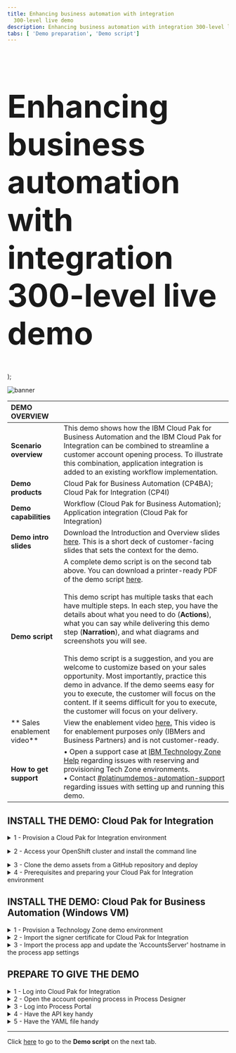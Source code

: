 ```yaml
---
title: Enhancing business automation with integration
  300-level live demo
description: Enhancing business automation with integration 300-level live demo
tabs: [ 'Demo preparation', 'Demo script']
---
```


  <span>
    <h1 style="font-size:71px;">Enhancing business automation with integration <br/> 300-level live demo</h1>
  </span> );

![banner](./images/banner-prep.jpg)

<span id="top"></span>

| DEMO OVERVIEW | |
| :--- | :--- |
| **Scenario overview** | This demo shows how the IBM Cloud Pak for Business Automation and the IBM Cloud Pak for Integration can be combined to streamline a customer account opening process. To illustrate this combination, application integration is added to an existing workflow implementation. |
| **Demo products** | Cloud Pak for Business Automation (CP4BA); Cloud Pak for Integration (CP4I) |
| **Demo capabilities** | Workflow (Cloud Pak for Business Automation); Application integration (Cloud Pak for Integration) |
| **Demo intro slides** | Download the Introduction and Overview slides <a href="https://ibm.box.com/s/cpyk2zmgcupx4azzluh6eiks72j33ua3" target="_blank" rel="noreferrer">here</a>. This is a short deck of customer-facing slides that sets the context for the demo. |
| **Demo script** | A complete demo script is on the second tab above. You can download a printer-ready PDF of the demo script <a href="https://ibm.box.com/s/y1f2z8kkb648ci1t822vm9z6do5arc7j" target="_blank" rel="noreferrer">here</a>.<br/><br/> This demo script has multiple tasks that each have multiple steps. In each step, you have the details about what you need to do (**Actions**), what you can say while delivering this demo step (**Narration**), and what diagrams and screenshots you will see.<br/><br/>This demo script is a suggestion, and you are welcome to customize based on your sales opportunity. Most importantly, practice this demo in advance. If the demo seems easy for you to execute, the customer will focus on the content. If it seems difficult for you to execute, the customer will focus on your delivery. |
| ** Sales enablement video** | View the enablement video <a href="https://ibm.box.com/s/ng7pyazbk8nrm9nkizmocrb1ej1cwrij" target="_blank" rel="noreferrer">here.</a> This video is for enablement purposes only (IBMers and Business Partners) and is not customer-ready. |
| **How to get support** | • Open a support case at <a href="https://techzone.ibm.com/help" target="_blank" rel="noreferrer">IBM Technology Zone Help</a> regarding issues with reserving and provisioning Tech Zone environments.<br/>• Contact <a href="https://ibm-cloud.slack.com/archives/C0216F39ACU" target="_blank" rel="noreferrer">#platinumdemos-automation-support</a> regarding issues with setting up and running this demo. |

## **INSTALL THE DEMO: Cloud Pak for Integration**

<details>

<summary>1 - Provision a Cloud Pak for Integration environment</summary>

<br/>

To provision your Cloud Pak for Integration environment, follow these steps: <br/><br/>

1. To reserve a preinstalled Cloud Pak for Integration (CP4I) cluster on Red Hat OpenShift, go <a href="https://techzone.ibm.com/my/reservations/create/6430260cd7e2100017627406" target="_blank" rel="noreferrer">here</a>. Select if you prefer to make a reservation now or schedule for later. 
<br/><img src="https://raw.githubusercontent.com/ibm-garage-tsa/platinum-demos/master/src/pages/300-enhancing-ba-with-integration/images/prep-image001.png" width="800" />
<br/>

2. If you do not have a sales opportunity, select the purpose **Practice / Self-Education** (1) for a 3-day reservation (which can be extended to 8 days) and fill in the **Purpose description** (2).
<br/><img src="https://raw.githubusercontent.com/ibm-garage-tsa/platinum-demos/master/src/pages/300-enhancing-ba-with-integration/images/prep-image002.png" width="800" />
<br/>

3. Select the **Preferred Geography**.
<br/><img src="https://raw.githubusercontent.com/ibm-garage-tsa/platinum-demos/master/src/pages/300-enhancing-ba-with-integration/images/prep-image003.png" width="800" />
<br/>

4. Several additional fields will appear, the defaults can remain. Scroll down and click **Submit**.
<br/><img src="https://raw.githubusercontent.com/ibm-garage-tsa/platinum-demos/master/src/pages/300-enhancing-ba-with-integration/images/prep-image004.png" width="800" />
<br/>

5. You will receive several emails as the provisioning process continues. You should expect the final email to be sent after 2-3 hours. The final email should look similar to the following.
<br/><img src="https://raw.githubusercontent.com/ibm-garage-tsa/platinum-demos/master/src/pages/300-enhancing-ba-with-integration/images/prep-image005.png" width="800" />
<br/>

**[Go to top](#top)**

</details>

<span id="AccessOpenShift"></span>

<details>

<summary>2 - Access your OpenShift cluster and install the command line</summary>

<br/>

In this section, you access your OpenShift cluster and install the OpenShift command line tool. 

<br/>

1. From the final email open the **PakInstaller Portal** link.
<br/><img src="https://raw.githubusercontent.com/ibm-garage-tsa/platinum-demos/master/src/pages/300-enhancing-ba-with-integration/images/prep-image101.png" width="800" />
<br/>

2. Navigate to the **OpenShift Console** tab.
<br/><img src="https://raw.githubusercontent.com/ibm-garage-tsa/platinum-demos/master/src/pages/300-enhancing-ba-with-integration/images/prep-image102.png" width="800" />
<br/>

3. Scroll down and open the **OpenShift Web Console** link (1) using kubeadmin as the username and **password** (2) shown.
<br/><img src="https://raw.githubusercontent.com/ibm-garage-tsa/platinum-demos/master/src/pages/300-enhancing-ba-with-integration/images/prep-image103.png" width="800" />
<br/>

4. On the web console page, click **?** (1), and select **Command line tools** (2).
<br/><img src="https://raw.githubusercontent.com/ibm-garage-tsa/platinum-demos/master/src/pages/300-enhancing-ba-with-integration/images/prep-image104.png" width="800" />
<br/>

5. Follow the links to install the OpenShift Command Line Interface (CLI) for your Operating System.
<br/><img src="https://raw.githubusercontent.com/ibm-garage-tsa/platinum-demos/master/src/pages/300-enhancing-ba-with-integration/images/prep-image105.png" width="800" />
<br/>

6. To configure the command line on your machine copy and run the **OC Login command**.
<br/><img src="https://raw.githubusercontent.com/ibm-garage-tsa/platinum-demos/master/src/pages/300-enhancing-ba-with-integration/images/prep-image106-1.png" width="800" />
<br/><img src="https://raw.githubusercontent.com/ibm-garage-tsa/platinum-demos/master/src/pages/300-enhancing-ba-with-integration/images/prep-image106-2.png" width="800" />
<br/>
You have successfully configured the Openshift command line on your machine.

<br/>

**[Go to top](#top)**

</details>

<span id="cloneGitHub"></span>

<details>

<summary>3 - Clone the demo assets from a GitHub repository and deploy</summary>

<br/>

To copy the repository  you will need to have the Git CLI on your machine. If you don’t have it, follow the installation steps described in this <a href="https://github.com/git-guides/install-git" target="_blank" rel="noreferrer">page</a>, based on your operating system.

<br/>

1. To download the scripts to run the demo, create a directory, and from there run the following command:<br/>
  
   ```
   git clone https://github.com/IBM/platinum-demo-code-cp4icp4ba.git
   ```

<br/>

2. Change to the new cloud-native-integration directory:<br/>
  
   ```
   cd platinum-demo-code-cp4icp4ba/cp4i/
   ```

<br/>

3. The script to install the demo components requires a utility called jq. If you don't have it, follow the installation steps described in this <a href="https://jqlang.github.io/jq/download/" target="_blank" rel="noreferrer">page</a>, based on your operating system. 

<br/>

4. Install API Connect, App Connect and MQ by running the `deploy.sh` command:<br/>
  
   ```
   ./deploy.sh
   ```

<br/>

**[Go to top](#top)**

</details>

<details>

<summary>4 - Prerequisites and preparing your Cloud Pak for Integration environment</summary>

<br/>

**Connect Cloud Pak for Integration to your endpoints**<br/><br/>

Now, let's configure our services endpoints in Cloud Pak for Integration.<br/><br/>

1.	Return the connectivity instructions from section 2.2, navigate to the **Cloud Pak Console** (1) tab and use the credentials (2) access the Platform Navigator.<br/><br/><img src="https://raw.githubusercontent.com/ibm-garage-tsa/platinum-demos/master/src/pages/300-enhancing-ba-with-integration/images/prep-image209.png" width="800" /><br/><img src="https://raw.githubusercontent.com/ibm-garage-tsa/platinum-demos/master/src/pages/300-enhancing-ba-with-integration/images/prep-image210.png" width="800" /><br/><br/><InlineNotification>If you are using Chrome, you may see a certificate error when accessing the page. To bypass this, type <strong>thisisunsafe</strong> and press return.</InlineNotification><br/>

2. In the menu on the top left, open the **Design** folder (1) and select **Integrations** (2). <br/><br/><img src="https://raw.githubusercontent.com/ibm-garage-tsa/platinum-demos/master/src/pages/300-enhancing-ba-with-integration/images/prep-44.png" width="800" /><br/>

3. Click on the **ace-designer-demo** entry. <br/><br/><img src="https://raw.githubusercontent.com/ibm-garage-tsa/platinum-demos/master/src/pages/300-enhancing-ba-with-integration/images/prep-44-2.png" width="800" /><br/>

4. Click the **Catalog** icon to see a list of the available connectors. <br/><br/><img src="https://raw.githubusercontent.com/ibm-garage-tsa/platinum-demos/master/src/pages/300-enhancing-ba-with-integration/images/prep-45.png" width="800" /><br/>

5. To configure the MQ connection, search for **'IBM MQ'** (1) and click **Connect** (2). <br/><br/><img src="https://raw.githubusercontent.com/ibm-garage-tsa/platinum-demos/master/src/pages/300-enhancing-ba-with-integration/images/prep-46.png" width="800" /><br/>

6. Enter **'basicmq'** for the **Queue manager name** (1), **'basicmq-ibm-mq'** for the **Queue manager hostname** (2), and **'1414'** for the **Listener port number** (3). <br/><br/><img src="https://raw.githubusercontent.com/ibm-garage-tsa/platinum-demos/master/src/pages/300-enhancing-ba-with-integration/images/prep-48.png" width="800" /><br/>

7. Enter **'SYSTEM.DEF.SVRCONN'** for the **Channel name** (1), and click **Connect** (2). <br/><br/><img src="https://raw.githubusercontent.com/ibm-garage-tsa/platinum-demos/master/src/pages/300-enhancing-ba-with-integration/images/prep-49.png" width="800" /><br/>

8. Click **Continue**. <br/><br/><img src="https://raw.githubusercontent.com/ibm-garage-tsa/platinum-demos/master/src/pages/300-enhancing-ba-with-integration/images/prep-50.png" width="800" /><br/>

9. Scroll to the top of the page, and click the **+** button to the right of the search bar. <br/><br/><img src="https://raw.githubusercontent.com/ibm-garage-tsa/platinum-demos/master/src/pages/300-enhancing-ba-with-integration/images/prep-51.png" width="800" /><br/>

10. Access the API definition for the external account service <a href="https://raw.githubusercontent.com/IBM/platinum-demo-code-cp4icp4ba/main/cp4i/appConnect/CustomerAccountOpenAPIJSONServer.yaml" target="_blank" rel="noreferrer">here</a>. Download the file using **File** --> **Save Page as**.<br/><br/>

11. Select **OpenAPI** (1) for the Document type, the downloaded **CustomerAccountOpenAPIJSONServer.yaml** file (2), and click **Next** (3). <br/><br/><img src="https://raw.githubusercontent.com/ibm-garage-tsa/platinum-demos/master/src/pages/300-enhancing-ba-with-integration/images/prep-52.png" width="800" /><br/>

12. Click **Import API**. <br/><br/><img src="https://raw.githubusercontent.com/ibm-garage-tsa/platinum-demos/master/src/pages/300-enhancing-ba-with-integration/images/prep-53.png" width="800" /><br/>

13. Search for **Customer Account** (1), and click **Connect** (2). <br/><br/><img src="https://raw.githubusercontent.com/ibm-garage-tsa/platinum-demos/master/src/pages/300-enhancing-ba-with-integration/images/prep-54.png" width="800" /><br/>

14. Scroll down and click **Connect**.<br/><br/>

**Import flows to App Connect Designer**<br/><br/>

1. Download the following two files: <br/> • <a href="https://raw.githubusercontent.com/IBM/platinum-demo-code-cp4icp4ba/main/cp4i/appConnect/MQExternalProvider.yaml" target="_blank" rel="noreferrer">MQ flow to simulate the acquired bank</a> <br/> • <a href="https://raw.githubusercontent.com/IBM/platinum-demo-code-cp4icp4ba/main/cp4i/appConnect/Accounts.yaml" target="_blank" rel="noreferrer">Accounts API flow that workflow will use</a><br/><br/>

2. Import the **MQExternalProvider.yaml** file by clicking the **Dashboard** icon (1), then **New** (2), and then **Import flow…** (3). <br/><br/><img src="https://raw.githubusercontent.com/ibm-garage-tsa/platinum-demos/master/src/pages/300-enhancing-ba-with-integration/images/prep-55.png" width="800" /><br/>

3. Select the downloaded **MQExternalProvider.yaml** file (1), and click **Import** (2). <br/><br/><img src="https://raw.githubusercontent.com/ibm-garage-tsa/platinum-demos/master/src/pages/300-enhancing-ba-with-integration/images/prep-56.png" width="800" /><br/>

4. Start the imported flow by selecting **Start flow** (1). <br/><br/><img src="https://raw.githubusercontent.com/ibm-garage-tsa/platinum-demos/master/src/pages/300-enhancing-ba-with-integration/images/prep-57.png" width="800" /><br/>

5. Repeat steps 2 - 4 for the **Accounts.yaml** file. This time, the flow is started by switching the toggle from **Stopped** to **Started**. <br/><br/><img src="https://raw.githubusercontent.com/ibm-garage-tsa/platinum-demos/master/src/pages/300-enhancing-ba-with-integration/images/prep-58.png" width="800" /><br/>

**Test the flow**<br/><br/>

1. Select the **Test** tab (1), **Get /Accounts/{customerId}** operation (2), and then the **Try it** tab (3). <br/><br/><img src="https://raw.githubusercontent.com/ibm-garage-tsa/platinum-demos/master/src/pages/300-enhancing-ba-with-integration/images/prep-61.png" width="800" /><br/>

2. Scroll down and enter '**1234567890**' in the **customerId** field (1), and click **Send** (2). <br/><br/><img src="https://raw.githubusercontent.com/ibm-garage-tsa/platinum-demos/master/src/pages/300-enhancing-ba-with-integration/images/prep-62.png" width="800" /><br/>

3. The first test will fail due to a known timeout issue with the error shown in the screenshot below. Click **Send** a second time to receive the correct response. <br/><br/><img src="https://raw.githubusercontent.com/ibm-garage-tsa/platinum-demos/master/src/pages/300-enhancing-ba-with-integration/images/prep_63.png" width="800" /><br/>

4. You will see the following correct response. <br/><br/><img src="https://raw.githubusercontent.com/ibm-garage-tsa/platinum-demos/master/src/pages/300-enhancing-ba-with-integration/images/prep-64.png" width="800" /><br/>

5. Three environmentally specific pieces of information are required to integrate the API into the workflow: the API URL, client ID and hostname. <br/><br/> Scroll to the top of the screen and save the **API URL** (1) and **client ID** (2).<br/><br/>The hostname is contained within the API URL. It is the portion between "http://" and the next "/". <br/><br/> The hostname will look like this: ademo-gw-gateway-cp4i.itzroks-120000k3ak-vzlud5-4b4a324f027aea19c5cbc0c3275c4656-0000.eu-de.containers.appdomain.cloud<br/><br/>Save the hostname with the API URL and client ID.<br/><br/><img src="https://raw.githubusercontent.com/ibm-garage-tsa/platinum-demos/master/src/pages/300-enhancing-ba-with-integration/images/prep-65.png" width="800" /><br/>

**[Go to top](#top)**

</details>

## **INSTALL THE DEMO: Cloud Pak for Business Automation (Windows VM)**

<details>

<summary>1 - Provision a Technology Zone demo environment</summary>

<br/>

1.  Reserve a Technology Zone demo environment <a href="https://techzone.ibm.com/my/reservations/create/639cad5454b4ce0018719ec9" target="_blank" rel="noreferrer">here</a>.

<br/>

2. Wait until your reservation status is **Ready** on the IBM Technology Zone’s **My Library → My Reservations** page. (You can either keep refreshing the My Reservation page or wait for a confirmation email.)<br/><br/>When your reservation is **Ready**, click the reservation tile to view the reservation details.<br/><br/><img src="https://raw.githubusercontent.com/ibm-garage-tsa/platinum-demos/master/src/pages/300-enhancing-ba-with-integration/images/prep-res-ready.png" width="300" /><br/>

3. On the reservation details page, copy or bookmark the **Published services** links for **BAW Workflow Center** and **BAW Process Portal**.<br/><br/>When your reservation is **Ready**, click the reservation tile to view the reservation details.<br/><br/><img src="https://raw.githubusercontent.com/ibm-garage-tsa/platinum-demos/master/src/pages/300-enhancing-ba-with-integration/images/prep-published-services.png" width="800" />

<br/>

**[Go to top](#top)**

</details>

<details>

<summary>2 - Import the signer certificate for Cloud Pak for Integration</summary>

<br/>

1. From the reservation details page, scroll down and click to open the BAW Remote Console. It is the link on the left.<br/><br/><img src="https://raw.githubusercontent.com/ibm-garage-tsa/platinum-demos/master/src/pages/300-enhancing-ba-with-integration/images/prep-baw-remote.png" width="300" /><br/>

2. The console will open. Click **Full screen.**<br/><br/> <img src="https://raw.githubusercontent.com/ibm-garage-tsa/platinum-demos/master/src/pages/300-enhancing-ba-with-integration/images/prep-console-full-screen.png" width="800" /><br/>

3. Click **Yes** on the **Networks** dialog box.

<br/>

  <InlineNotification>The first time you access the VM, you will be presented with the network option below. It is imperative to select YES. (Otherwise, the VM will not be properly configured for this demo.)</InlineNotification>

  <br/><img src="https://raw.githubusercontent.com/ibm-garage-tsa/platinum-demos/master/src/pages/300-enhancing-ba-with-integration/images/prep-networks-yes.png" width="300" />

<br/>

4. On the Windows desktop, double-click the **WebSphere Console** shortcut to open the WebSphere Console.<br/><br/> <img src="https://raw.githubusercontent.com/ibm-garage-tsa/platinum-demos/master/src/pages/300-enhancing-ba-with-integration/images/prep-websphere-console.png" width="300" /><br/>

5. Click **Advanced…**, then **Accept the Risk and Continue** to continue past the security warning.<br/><br/>

6. Enter '**admin**' as the **User ID** and '**admin**' as the **Password**. <br/><br/> <img src="https://raw.githubusercontent.com/ibm-garage-tsa/platinum-demos/master/src/pages/300-enhancing-ba-with-integration/images/prep-2.png" width="800" /><br/>

7. Open **Security** (1) and click **SSL certificate and key management** (2). <br/><br/> <img src="https://raw.githubusercontent.com/ibm-garage-tsa/platinum-demos/master/src/pages/300-enhancing-ba-with-integration/images/prep-3.png" width="800" />

<br/>

8. Click **Key stores and certificates**. <br/><br/> <img src="https://raw.githubusercontent.com/ibm-garage-tsa/platinum-demos/master/src/pages/300-enhancing-ba-with-integration/images/prep-4.png" width="800" /><br/>

9. Click **CellDefaultTrustStore**. <br/> <br/><img src="https://raw.githubusercontent.com/ibm-garage-tsa/platinum-demos/master/src/pages/300-enhancing-ba-with-integration/images/prep-5.png" width="800" />

<br/>

10. Click **Signer certificates**. <br/><br/> <img src="https://raw.githubusercontent.com/ibm-garage-tsa/platinum-demos/master/src/pages/300-enhancing-ba-with-integration/images/prep-6.png" width="800" /><br/>

11. Click **Retrieve from port**. <br/><br/> <img src="https://raw.githubusercontent.com/ibm-garage-tsa/platinum-demos/master/src/pages/300-enhancing-ba-with-integration/images/prep-7.png" width="800" /><br/>

12. For **Host**, enter your Cloud Pak for Integration ROKS hostname. For **Port**, enter '**443**'. For **Alias**, enter '**integration-1**'. Click **Retrieve signer information**. <br/><br/><img src="https://raw.githubusercontent.com/ibm-garage-tsa/platinum-demos/master/src/pages/300-enhancing-ba-with-integration/images/prep-8.png" width="800" /><br/>

13. Click **Apply**.<br/> <br/><img src="https://raw.githubusercontent.com/ibm-garage-tsa/platinum-demos/master/src/pages/300-enhancing-ba-with-integration/images/prep-9.png" width="800" /><br/>

14. Click **Save**. <br/><br/><img src="https://raw.githubusercontent.com/ibm-garage-tsa/platinum-demos/master/src/pages/300-enhancing-ba-with-integration/images/prep-10.png" width="800" /><br/>

15. The new certificate is now added. <br/><br/><img src="https://raw.githubusercontent.com/ibm-garage-tsa/platinum-demos/master/src/pages/300-enhancing-ba-with-integration/images/prep-11.png" width="800" /><br/>

You can now close the BAW VM console window.

<br/>

**[Go to top](#top)**

</details>

<details>

<summary>3 - Import the process app and update the 'AccountsServer' hostname in the process app settings</summary>

<br/>

Before completing this section, download the Select the **<a href="https://raw.githubusercontent.com/ibm-garage-tsa/platinum-demos/master/src/pages/300-enhancing-ba-with-integration/New_Account_Opening.twx" target="_blank" rel="noreferrer">New Account Opening.twx</a>** file.<br/><br/>

1. Using a browser on your local computer, open **BAW Workflow Center** using the Published Services link from the top of the Technology Zone reservation page.<br/><br/>

2. Log in to **Workflow Center** using '**admin**' as both the **User name** and **Password**. <br/><br/> <img src="https://raw.githubusercontent.com/ibm-garage-tsa/platinum-demos/master/src/pages/300-enhancing-ba-with-integration/images/prep-82.png" width="800" /><br/>

3. Click **Process Apps**. <br/><br/><img src="https://raw.githubusercontent.com/ibm-garage-tsa/platinum-demos/master/src/pages/300-enhancing-ba-with-integration/images/prep-73.png" width="800" /><br/>

4. Click **Import**. <br/><br/> <img src="https://raw.githubusercontent.com/ibm-garage-tsa/platinum-demos/master/src/pages/300-enhancing-ba-with-integration/images/prep-74.png" width="800" /><br/>

5. Click **Browse**. <br/><br/> <img src="https://raw.githubusercontent.com/ibm-garage-tsa/platinum-demos/master/src/pages/300-enhancing-ba-with-integration/images/prep-75.png" width="800" /><br/>

6. Select the **New_Account_Opening.twx** file (1). Click **Open** (2). <br/><br/> <img src="https://raw.githubusercontent.com/ibm-garage-tsa/platinum-demos/master/src/pages/300-enhancing-ba-with-integration/images/prep-76.png" width="800" /><br/>

7. Click **OK**. <br/><br/> <img src="https://raw.githubusercontent.com/ibm-garage-tsa/platinum-demos/master/src/pages/300-enhancing-ba-with-integration/images/prep-77.png" width="800" /><br/>

8. Wait for the import to complete. Click **New Account Opening**. <br/><br/> <img src="https://raw.githubusercontent.com/ibm-garage-tsa/platinum-demos/master/src/pages/300-enhancing-ba-with-integration/images/prep-78.png" width="800" /><br/>

9. Click the **Servers** tab. <br/><br/> <img src="https://raw.githubusercontent.com/ibm-garage-tsa/platinum-demos/master/src/pages/300-enhancing-ba-with-integration/images/prep-79.png" width="800" /><br/>

10. In **Process App Settings**, **AccountsServer** must be updated with the hostname of your Cloud Pak for Integration ROKS environment. Set **Hostname** to the hostname of your Cloud Pak for Integration ROKS environment. <br/><br/> <img src="https://raw.githubusercontent.com/ibm-garage-tsa/platinum-demos/master/src/pages/300-enhancing-ba-with-integration/images/prep-80.png" width="800" /><br/>

**[Go to top](#top)**

</details>

## **PREPARE TO GIVE THE DEMO**

<details>

<summary>1 - Log into Cloud Pak for Integration</summary>
<br/>

1. Open **Cloud Pak for Integration** and click **IBM provided credentials (admin only)**. <br/><br/><img src="https://raw.githubusercontent.com/ibm-garage-tsa/platinum-demos/master/src/pages/300-enhancing-ba-with-integration/images/prep-66.png" width="800" /><br/>

2. Enter your admin username and password (1), and click **Log in** (2).<br/> <br/><img src="https://raw.githubusercontent.com/ibm-garage-tsa/platinum-demos/master/src/pages/300-enhancing-ba-with-integration/images/prep-67.png" width="800" /><br/>

3. Click **Integration instances**. <br/><br/><img src="https://raw.githubusercontent.com/ibm-garage-tsa/platinum-demos/master/src/pages/300-enhancing-ba-with-integration/images/prep-68.png" width="800" /><br/>

4. On the **Integration instances** page, click **ace-designer-demo**. <br/><br/><img src="https://raw.githubusercontent.com/ibm-garage-tsa/platinum-demos/master/src/pages/300-enhancing-ba-with-integration/images/prep-69.png" width="800" /><br/>

**[Go to top](#top)**

</details>

<details>

<summary>2 - Open the account opening process in Process Designer</summary>
<br/>

1. Using Firefox on your local computer, open **BAW Workflow Center** using the Published Services link from the top of the Technology Zone reservation page.
 <InlineNotification>Using separate browsers for Process Designer vs. Process Portal prevents the logins from colliding with each other. </InlineNotification><br/>

2. Log in to **Workflow Center** using '**admin**' as both the **User name** and **Password**. <br/> <br/><img src="https://raw.githubusercontent.com/ibm-garage-tsa/platinum-demos/master/src/pages/300-enhancing-ba-with-integration/images/prep-82.png" width="800" /><br/>

3. Click **Process Apps**. <br/><br/> <img src="https://raw.githubusercontent.com/ibm-garage-tsa/platinum-demos/master/src/pages/300-enhancing-ba-with-integration/images/prep-83.png" width="800" /><br/>

4. Click **New Account Opening**. <br/><br/> <img src="https://raw.githubusercontent.com/ibm-garage-tsa/platinum-demos/master/src/pages/300-enhancing-ba-with-integration/images/prep-84.png" width="800" /><br/>

5. Click **Processes** (1) and then **New Account (Current Workflow)** (2). <br/><br/> <img src="https://raw.githubusercontent.com/ibm-garage-tsa/platinum-demos/master/src/pages/300-enhancing-ba-with-integration/images/prep-85.png" width="800" /><br/>

6. The **New Account (Current Workflow)** process definition is now open. <br/> <br/><img src="https://raw.githubusercontent.com/ibm-garage-tsa/platinum-demos/master/src/pages/300-enhancing-ba-with-integration/images/prep-86.png" width="800" /><br/>

**[Go to top](#top)**

</details>

<details>

<summary>3 - Log into Process Portal</summary>
<br/>

1. Using Chrome on your local computer, open **BAW Process Portal** using the Published Services link from the top of the Technology Zone reservation page.
 <InlineNotification>Using separate browsers for Process Designer vs. Process Portal prevents the logins from colliding with each other. </InlineNotification><br/>

2. Log in with **'assistant'** as the **Username** and **'passw0rd'** as the **Password**. <br/> <br/><img src="https://raw.githubusercontent.com/ibm-garage-tsa/platinum-demos/master/src/pages/300-enhancing-ba-with-integration/images/prep-88.png" width="800" /><br/>

3. **Process Portal** is now open. <br/> <br/><img src="https://raw.githubusercontent.com/ibm-garage-tsa/platinum-demos/master/src/pages/300-enhancing-ba-with-integration/images/prep-89.png" width="800" /><br/>

**[Go to top](#top)**

</details>

<details>

<summary>4 - Have the API key handy</summary>
<br/>

The very last step of the Cloud Pak for Integration installation (above) required you to save the API key (**client ID**).

<br/>

In the demo script, you will be required to enter the Cloud Pak for Integration API key into the process application. Make sure the API key is easily accessible.

<br/>

<InlineNotification>For easy access, store the API key in the Windows clipboard. </InlineNotification>

<br/>

**[Go to top](#top)**

</details>

<details>

<summary>5 - Have the YAML file handy</summary>
<br/>

In the demo script, you will be required to use the OpenAPI 3.0 YAML file to discover the API. Download the YAML file **<a href="./Accounts-openapi.yaml.zip" target="_blank" rel="noreferrer">here</a>**.

<br/>

**[Go to top](#top)**

</details>

***

Click [here](/300-enhancing-ba-with-integration/demo-script) to go to the **Demo script** on the next tab.
